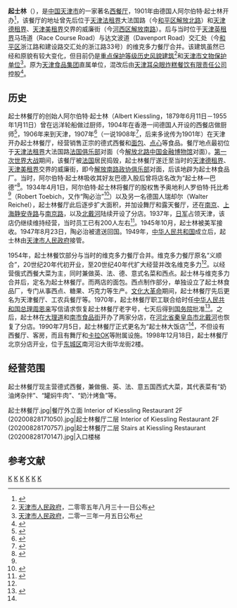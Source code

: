 {{文物保护单位
| 级别 = 省级
| 省区市 = 天津市
| 名称 = 起士林餐馆
| 图片 = Kiessling Restaurant (20200828165943).jpg |
| 编号 = 4-57
| 分类 = 近现代重要史迹及代表性建筑
| 时代 = 1940年
| 所在 = [[天津市|天津市]][[和平区_(天津市)|和平区]]
| 登录 = 2013年1月5日
}}
'''起士林'''（{{lang-de|Kiessling}}），是[[中国|中国]][[天津市|天津市]]的一家著名[[西餐厅|西餐厅]]，1901年由德国人阿尔伯特·起士林开办<ref>{{cite web|url=http://news.enorth.com.cn/system/2004/06/23/000807358.shtml|title=建言议政：应该如何纪念天津设卫建城600周年？|publisher=北方网|date=2004-06-23|accessdate=2020-05-21|archive-date=2021-01-18|archive-url=https://web.archive.org/web/20210118091757/http://news.enorth.com.cn/system/2004/06/23/000807358.shtml|dead-url=no}}</ref>，该餐厅的地址曾先后位于[[天津法租界|天津法租界]]大法国路（今[[和平区_(天津市)|和平区]][[解放北路_(天津市)|解放北路]]）和[[天津德租界|天津德租界]]、[[天津美租界|天津美租界]]交界的威廉街（今[[河西区_(天津市)|河西区]][[解放南路_(天津)|解放南路]]）。后与当时位于[[天津英租界|天津英租界]]马场道（Race Course Road）与达文波道（Davenport Road）交汇处（今[[和平区_(天津市)|和平区]]浙江路和建设路交汇处的浙江路33号）的维克多力餐厅合并。该建筑虽然已经和原貌有较大变化，但目前仍是[[天津历史风貌建筑|重点保护等级历史风貌建筑]]<ref>[[天津市人民政府|天津市人民政府]]，二零零五年八月三十一日公布</ref>和[[天津市文物保护单位|天津市文物保护单位]]<ref>[[天津市人民政府|天津市人民政府]]，二零一三年一月五日公布</ref>。原为[[天津食品集团|天津食品集团]]直属单位，混改后由[[耳朵眼炸糕|天津耳朵眼炸糕餐饮有限责任公司]]控股<ref>{{cite news|url=http://news.enorth.com.cn/system/2021/09/28/051876308.shtml|title=津门老字号 “耳朵眼”的新传承|work=[[天津日报|天津日报]]|date=2021-09-28|quote=去年，朱宝钧又将另外两家百年老字号收入麾下：大福来和起士林|accessdate=2022-04-04}}</ref>。

== 历史 ==
{{天津历史风貌建筑 |
省区市 = 天津市 |
名称 = 维克多力餐厅 |
图片 = [[File:维克多力餐厅铭牌.jpg|200px]] |
编号 = 0120093 |
等级 = 重点保护 |
时代 = 1920年|
所在 = [[天津市|天津市]][[和平区_(天津市)|和平区]] |
公布 = 2005年8月31日 |
}}
起士林餐厅的创始人阿尔伯特·起士林（Albert Kiessling，1879年6月11日－1955年1月11日）曾在远洋轮船做过厨师，1904年在香港一间德国人开设的西餐店做厨师<ref>{{cite news|url=http://news.sina.com.cn/o/2005-10-10/09257128133s.shtml|title=起士林始末|publisher=[[今晚报|今晚报]]|date=2005-10-10|accessdate=2020-05-31|archive-date=2021-01-17|archive-url=https://web.archive.org/web/20210117094015/http://news.sina.com.cn/o/2005-10-10/09257128133s.shtml|dead-url=no}}</ref>，1906年来到天津，1907年<ref name="dispute">{{cite web|url=http://finance.sina.com.cn/leadership/brandmanage/20100816/12408488714.shtml|title=中国第一西餐品牌的争议史|work=新周刊|date=2010-08-16|accessdate=2020-05-21|quote=正式开张是在1907年年初|archive-date=2021-02-16|archive-url=https://web.archive.org/web/20210216014835/http://finance.sina.com.cn/leadership/brandmanage/20100816/12408488714.shtml|dead-url=no}}</ref>（一说1908年<ref name="tjconcession">{{cite book|author=天津市地方志编修委员会|title=天津通志·附志·租界|publisher=天津社会科学院出版社|year=1996|isbn=7-80563-573-0}}</ref>{{rp|265}}，后来多讹传为1901年）在天津开办起士林餐厅，经营销售正宗的德式西餐和[[面包|面包]]、[[西式糕點|点心]]等食品。餐厅地点最初位于[[天津法租界|天津法租界]]大法国路[[法国俱乐部|法国俱乐部]]对面（今[[解放北路_(天津市)|解放北路]][[中国金融博物馆|中国金融博物馆]]对面）。[[第一次世界大战|第一次世界大战]]期间，该餐厅被[[法国|法国]]居民捣毁，起士林餐厅遂迁至当时的[[天津德租界|天津德租界]]、[[天津美租界|天津美租界]]交界的威廉街，即今[[解放南路_(天津)|解放南路]][[天津德国俱乐部|政协俱乐部]]对面，后该地辟为起士林食品厂。当时，阿尔伯特·起士林吸收其好友巴德入股后曾将店名改为“起士林―巴德”<ref name="tj2s">{{cite book|author=天津市地方志编修委员会办公室; 天津二商集团有限公司|title=天津通志·二商志|publisher=天津社会科学院出版社|year=2005|isbn=7-80688-214-6}}</ref>{{rp|817}}。1934年4月1日，阿尔伯特·起士林将餐厅的股权售予奥地利人罗伯特·托比希<ref name="dispute"/>（Robert Toebich，又作“陶必治”<ref>{{cite web|url=http://epaper.jwb.com.cn/jwb/html/2018-06/11/content_12_3.htm|title=陶必治与起士林点心铺|work=[[今晚报|今晚报]]|date=2018-06-11|accessdate=2020-05-31|archive-date=2021-03-09|archive-url=https://web.archive.org/web/20210309164858/http://epaper.jwb.com.cn/jwb/html/2018-06/11/content_12_3.htm|dead-url=no}}</ref>）以及另一名德国人瑞却尔（Walter Reichel），起士林餐厅此后逐步扩大面积，并加设舞厅和露天餐厅，还在[[南京|南京]]、[[上海|上海]][[静安寺路|静安寺路]]与[[南京路_(上海市)|南京路]]，以及[[北戴河|北戴河]]陆续开设了分店。1937年，[[日军|日军]]占领天津，该店仍继续维持经营，当时员工已有200人左右<ref>{{cite web|url=http://news.cri.cn/gb/1321/2013/01/05/6491s3980428.htm|title=【天津台】起士林的百年传奇（上）|publisher=国际在线|date=2013-01-05|accessdate=2020-05-21|archive-date=2020-10-13|archive-url=https://web.archive.org/web/20201013060130/http://news.cri.cn/gb/1321/2013/01/05/6491s3980428.htm|dead-url=no}}</ref>。1945年10月，起士林被美军接收。1947年8月23日，陶必治被遣送回国。1949年，[[中华人民共和国|中华人民共和国]]成立后，起士林由[[天津市人民政府|天津市人民政府]]接管。

1954年，起士林餐饮部分与当时的维克多力餐厅合并。维克多力餐厅原名“义顺合”，20世纪20年代初开业，至20世纪40年代扩大经营并改名维克多力<ref name="tj2s"/>{{rp|570}}。以经营俄式西餐大菜为主，同时兼做英、法、德、意式名菜和西点。起士林与维克多力合并后，定名为起士林餐厅。而两店的面包。西点制作部分，单独设立了起士林食品厂，专门从事西点、糖果、巧克力等生产。[[文化大革命|文化大革命]]期间，起士林餐厅先后更名为天津餐厅、工农兵餐厅等。1970年，起士林餐厅职工联合给时任[[中华人民共和国|中华人民共和国]][[总理|总理]][[周恩来|周恩来]]写信请求恢复起士林餐厅老字号，七天后得到[[中华人民共和国国务院|国务院]]批准<ref>{{cite web|url=http://news.cri.cn/gb/1321/2013/01/09/6491s3985722.htm|title=【天津台】起士林的百年传奇（下）|publisher=国际在线|date=2013-01-09|accessdate=2020-05-21|archive-date=2020-10-13|archive-url=https://web.archive.org/web/20201013060138/http://news.cri.cn/gb/1321/2013/01/09/6491s3985722.htm|dead-url=no}}</ref>。之后，起士林在[[大理道|大理道]]和[[南市食品街|南市食品街]]开办了两家分店，在[[河北省|河北省]][[秦皇岛市|秦皇岛市]][[北戴河|北戴河]]也恢复了分店。1990年7月5日，起士林餐厅正式更名为“起士林大饭店”<ref name="tj2s"/>{{rp|817}}，不但设有西餐厅、客房，而且有舞厅和[[卡拉OK|卡拉OK]]等附属设施。1998年12月18日，起士林餐厅北京分店开业，位于[[东城区|东城区]]南河沿大街华龙街2楼。

== 经营范围 ==
起士林餐厅现主营德式西餐，兼做俄、英、法、意五国西式大菜，其代表菜有“奶油烤杂拌”、“罐焖牛肉”、“奶汁烤鱼”等。
<gallery>
起士林餐厅.jpg|餐厅外立面
Interior of Kiessling Restaurant 2F (20200828171050).jpg|起士林餐厅二层
Interior of Kiessling Restaurant 2F (20200828170757).jpg|起士林餐厅二层
Stairs at Kiessling Restaurant (20200828170147).jpg|入口楼梯
</gallery>

==参考文献==
<div class="references-small">
<references />
</div>

{{天津近代历史文化专题}}
{{天津市文物保护单位}}
{{DEFAULTSORT:Kiessling}}

[[Category:天津餐廳|K]]
[[Category:天津老字号|K]]
[[Category:天津市和平区建筑物|K]]
[[Category:1907年中国建立|K]]
[[Category:1907年成立的公司|K]]
[[Category:中华餐饮名店|K]]